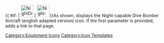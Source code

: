 {{ #if: {{{1|}}} | [[File:NightDiveBomberEn.png|40px|link={{{1}}}]] | [[File:NightDiveBomberEn.png|40px|Night-capable Dive Bomber Aircraft]]}}<noinclude>As shown, displays the Night-capable Dive Bomber Aircraft (english adapted version) icon.  If the first parameter is provided, adds a link to that page.
[[Category:Equipment Icons]] [[Category:Icon Templates]]</noinclude>